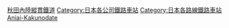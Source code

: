 {{DEFAULTSORT:Akita Nairiku}}
[[Category:秋田內陸縱貫鐵道|]]
[[Category:日本各公司鐵路車站|Category:日本各公司鐵路車站]]
[[Category:日本各路線鐵路車站|Category:日本各路線鐵路車站]]
[[Category:日本國有鐵道車站|Aniai-Kakunodate]]